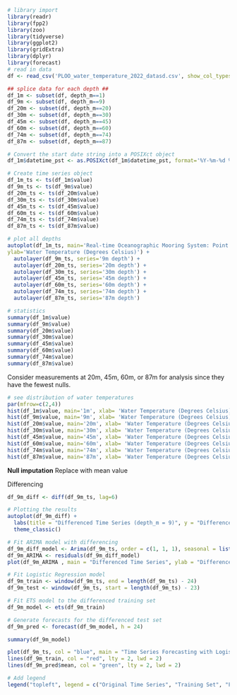 ```r
# library import
library(readr)
library(fpp2)
library(zoo)
library(tidyverse)
library(ggplot2)
library(gridExtra)
library(dplyr)
library(forecast)
# read in data
df <- read_csv('PLOO_water_temperature_2022_datasd.csv', show_col_types = FALSE)
```
```r
## splice data for each depth ##
df_1m <- subset(df, depth_m==1)
df_9m <- subset(df, depth_m==9)
df_20m <- subset(df, depth_m==20)
df_30m <- subset(df, depth_m==30)
df_45m <- subset(df, depth_m==45)
df_60m <- subset(df, depth_m==60)
df_74m <- subset(df, depth_m==74)
df_87m <- subset(df, depth_m==87)

# Convert the start date string into a POSIXct object
df_1m$datetime_pst <- as.POSIXct(df_1m$datetime_pst, format='%Y-%m-%d %H:%M:%S')

# Create time series object
df_1m_ts <- ts(df_1m$value)
df_9m_ts <- ts(df_9m$value)
df_20m_ts <- ts(df_20m$value)
df_30m_ts <- ts(df_30m$value)
df_45m_ts <- ts(df_45m$value)
df_60m_ts <- ts(df_60m$value)
df_74m_ts <- ts(df_74m$value)
df_87m_ts <- ts(df_87m$value)

# plot all depths
autoplot(df_1m_ts, main='Real-time Oceanographic Mooring System: Point Loma Ocean 2022', series='1m depth',
ylab='Water Temperature (Degrees Celsius)') + 
  autolayer(df_9m_ts, series='9m depth') +
  autolayer(df_20m_ts, series='20m depth') +
  autolayer(df_30m_ts, series='30m depth') +
  autolayer(df_45m_ts, series='45m depth') +
  autolayer(df_60m_ts, series='60m depth') +
  autolayer(df_74m_ts, series='74m depth') +
  autolayer(df_87m_ts, series='87m depth')

# statistics
summary(df_1m$value)
summary(df_9m$value)
summary(df_20m$value)
summary(df_30m$value)
summary(df_45m$value)
summary(df_60m$value)
summary(df_74m$value)
summary(df_87m$value)
```

Consider measurements at 20m, 45m, 60m, or 87m for analysis since they have the fewest nulls. 
```r
# see distribution of water temperatures
par(mfrow=c(2,4))
hist(df_1m$value, main='1m', xlab= 'Water Temperature (Degrees Celsius)')
hist(df_9m$value, main='9m', xlab= 'Water Temperature (Degrees Celsius)')
hist(df_20m$value, main='20m', xlab= 'Water Temperature (Degrees Celsius)')
hist(df_30m$value, main='30m', xlab= 'Water Temperature (Degrees Celsius)')
hist(df_45m$value, main='45m', xlab= 'Water Temperature (Degrees Celsius)')
hist(df_60m$value, main='60m', xlab= 'Water Temperature (Degrees Celsius)')
hist(df_74m$value, main='74m', xlab= 'Water Temperature (Degrees Celsius)')
hist(df_87m$value, main='87m', xlab= 'Water Temperature (Degrees Celsius)')
```


**Null imputation** 
Replace with mean value


Differencing
```r
df_9m_diff <- diff(df_9m_ts, lag=6)

# Plotting the results
autoplot(df_9m_diff) +
  labs(title = "Differenced Time Series (depth_m = 9)", y = "Difference") +
  theme_classic()
```
```r
# Fit ARIMA model with differencing
df_9m_diff_model <- Arima(df_9m_ts, order = c(1, 1, 1), seasonal = list(order = c(1, 1, 1)))
df_9m_ARIMA <- residuals(df_9m_diff_model)
plot(df_9m_ARIMA , main = "Differenced Time Series", ylab = "Differenced Values")
```


```r
# Fit Logistic Regression model
df_9m_train <- window(df_9m_ts, end = length(df_9m_ts) - 24)
df_9m_test <- window(df_9m_ts, start = length(df_9m_ts) - 23)

# Fit ETS model to the differenced training set
df_9m_model <- ets(df_9m_train)

# Generate forecasts for the differenced test set
df_9m_pred <- forecast(df_9m_model, h = 24)

summary(df_9m_model)
```
```r
plot(df_9m_ts, col = "blue", main = "Time Series Forecasting with Logistic Regression Model")
lines(df_9m_train, col = "red", lty = 2, lwd = 2)
lines(df_9m_pred$mean, col = "green", lty = 2, lwd = 2)

# Add legend
legend("topleft", legend = c("Original Time Series", "Training Set", "Forecast"), col = c("blue", "red", "green"), lty = c(1, 2, 2))

```








